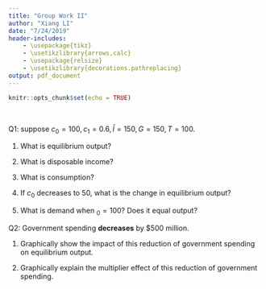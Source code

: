 ```yaml
---
title: "Group Work II"
author: "Xiang LI"
date: "7/24/2019"
header-includes:
    - \usepackage{tikz}
    - \usetikzlibrary{arrows,calc}
    - \usepackage{relsize}
    - \usetikzlibrary{decorations.pathreplacing}
output: pdf_document
---
```


```r
knitr::opts_chunk$set(echo = TRUE)
```

\textbf{Name:}\makebox[2in]{\hrulefill} 
&nbsp; 
\textbf{UO ID:}\makebox[2in]{\hrulefill}
&nbsp; 


Q1: suppose $c_0=100, c_1=0.6, \bar{I}=150, G=150, T=100$.

(1) What is equilibrium output?
\vspace{.3in}

(2) What is disposable income?
\vspace{.3in}

(3) What is consumption?
\vspace{.3in}

(4) If $c_0$ decreases to 50, what is the change in equilibrium output?
\vspace{.3in}

(5) What is demand when $_0=100$? Does it equal output?
\vspace{.3in}



Q2: Government spending **decreases** by $500 million. 

(1) Graphically show the impact of this reduction of government spending on equilibrium output. 

(2) Graphically explain the multiplier effect of this reduction of government spending.

\begin{tikzpicture}[scale=1.1]
\draw [thick] (-0.5,0)-- (0,0) -- (5.5,0);
\node [below] at (4.5,-0.2)  {};
\draw [thick] (0,-0.5)-- (0,0) -- (0,5.5);
\node [above] at (0,5.5)  {};
\end{tikzpicture}
